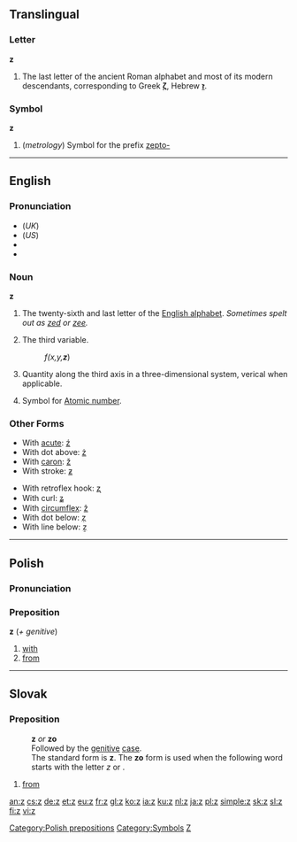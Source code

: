 {{see|Z|ʒ|Ζ}}
==Translingual==

===Letter===
'''z'''

# The last letter of the ancient Roman alphabet and most of its modern descendants, corresponding to Greek '''[[ζ]]''', Hebrew '''[[ז]]'''.

===Symbol===
'''z'''

# (''metrology'') Symbol for the prefix [[zepto-]]

----

==English==

===Pronunciation===
* (''UK'') {{IPA|/zɛd/}}
* (''US'') {{IPA|/zi:/}}
*{{audio|en-uk-z.ogg|Audio (UK)}}
*{{audio|en-us-z.ogg|Audio (US)}}

===Noun===
'''z'''

# The twenty-sixth and last letter of the [[Appendix:Roman script|English alphabet]]. ''Sometimes spelt out as [[zed]] or [[zee]].''
# {{cattag|mathematics}} The third variable.
#: ''f(x,y,'''z''''')
# {{cattag|computational geometry|classical physics}} Quantity along the third axis in a three-dimensional system, verical when applicable.
# {{cattag|chemistry|italicized}} Symbol for [[Atomic number]].

===Other Forms===
{{top2}}
*With [[acute]]: [[ź]]
*With dot above: [[ż]]
*With [[caron]]: [[ž]]
*With stroke: [[ƶ]]
{{mid2}}
*With retroflex hook: [[ʐ]]
*With curl: [[ʑ]]
*With [[circumflex]]: [[ẑ]]
*With dot below: [[ẓ]]
*With line below: [[ẕ]]
{{bottom}}

----

==Polish==
===Pronunciation===
{{IPA|/z/}}

===Preposition===
'''z''' (''+ genitive'')

# [[with]]
# [[from]]

[[Category:Polish prepositions]]

----

==Slovak==

===Preposition===
: '''z''' ''or'' '''zo'''
: Followed by the [[genitive]] [[case]].
: The standard form is '''z'''. The '''zo''' form is used when the following word starts with the letter ''z'' or {{s}}.
# [[from]]

[[Category:Symbols]]
[[Category:Latin letters|Z]]

[[an:z]]
[[cs:z]]
[[de:z]]
[[et:z]]
[[eu:z]]
[[fr:z]]
[[gl:z]]
[[ko:z]]
[[ia:z]]
[[ku:z]]
[[nl:z]]
[[ja:z]]
[[pl:z]]
[[simple:z]]
[[sk:z]]
[[sl:z]]
[[fi:z]]
[[vi:z]]